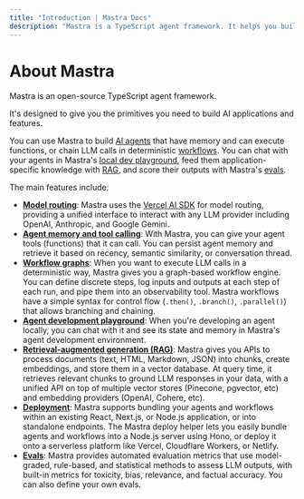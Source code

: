 ---
title: "Introduction | Mastra Docs"
description: "Mastra is a TypeScript agent framework. It helps you build AI applications and features quickly. It gives you the set of primitives you need: workflows, agents, RAG, integrations, syncs and evals."
---

# About Mastra

Mastra is an open-source TypeScript agent framework.

It's designed to give you the primitives you need to build AI applications and features.

You can use Mastra to build [AI agents](/docs/agents/overview.mdx) that have memory and can execute functions, or chain LLM calls in deterministic [workflows](/docs/workflows/overview.mdx). You can chat with your agents in Mastra's [local dev playground](/docs/server-db/local-dev-playground.mdx), feed them application-specific knowledge with [RAG](/docs/rag/overview.mdx), and score their outputs with Mastra's [evals](/docs/evals/overview.mdx).

The main features include:

- **[Model routing](https://sdk.vercel.ai/docs/introduction)**: Mastra uses the [Vercel AI SDK](https://sdk.vercel.ai/docs/introduction) for model routing, providing a unified interface to interact with any LLM provider including OpenAI, Anthropic, and Google Gemini.
- **[Agent memory and tool calling](/docs/agents/agent-memory.mdx)**: With Mastra, you can give your agent tools (functions) that it can call. You can persist agent memory and retrieve it based on recency, semantic similarity, or conversation thread.
- **[Workflow graphs](/docs/workflows/overview.mdx)**: When you want to execute LLM calls in a deterministic way, Mastra gives you a graph-based workflow engine. You can define discrete steps, log inputs and outputs at each step of each run, and pipe them into an observability tool. Mastra workflows have a simple syntax for control flow (`.then()`, `.branch()`, `.parallel()`) that allows branching and chaining.
- **[Agent development playground](/docs/server-db/local-dev-playground.mdx)**: When you're developing an agent locally, you can chat with it and see its state and memory in Mastra's agent development environment.
- **[Retrieval-augmented generation (RAG)](/docs/rag/overview.mdx)**: Mastra gives you APIs to process documents (text, HTML, Markdown, JSON) into chunks, create embeddings, and store them in a vector database. At query time, it retrieves relevant chunks to ground LLM responses in your data, with a unified API on top of multiple vector stores (Pinecone, pgvector, etc) and embedding providers (OpenAI, Cohere, etc).
- **[Deployment](/docs/deployment/deployment.mdx)**: Mastra supports bundling your agents and workflows within an existing React, Next.js, or Node.js application, or into standalone endpoints. The Mastra deploy helper lets you easily bundle agents and workflows into a Node.js server using Hono, or deploy it onto a serverless platform like Vercel, Cloudflare Workers, or Netlify.
- **[Evals](/docs/evals/overview.mdx)**: Mastra provides automated evaluation metrics that use model-graded, rule-based, and statistical methods to assess LLM outputs, with built-in metrics for toxicity, bias, relevance, and factual accuracy. You can also define your own evals.
